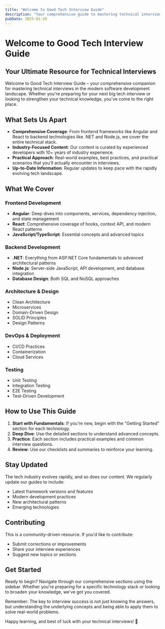 ```yaml
---
title: "Welcome to Good Tech Interview Guide"
description: "Your comprehensive guide to mastering technical interviews"
pubDate: 2025-01-29
---
```


# Welcome to Good Tech Interview Guide

## Your Ultimate Resource for Technical Interviews

Welcome to Good Tech Interview Guide – your comprehensive companion for mastering technical interviews in the modern software development landscape. Whether you're preparing for your next big tech interview or looking to strengthen your technical knowledge, you've come to the right place.

## What Sets Us Apart

- **Comprehensive Coverage**: From frontend frameworks like Angular and React to backend technologies like .NET and Node.js, we cover the entire technical stack.
- **Industry-Focused Content**: Our content is curated by experienced developers with 10+ years of industry experience.
- **Practical Approach**: Real-world examples, best practices, and practical scenarios that you'll actually encounter in interviews.
- **Up-to-Date Information**: Regular updates to keep pace with the rapidly evolving tech landscape.

## What We Cover

### Frontend Development
- **Angular**: Deep dives into components, services, dependency injection, and state management
- **React**: Comprehensive coverage of hooks, context API, and modern React patterns
- **JavaScript/TypeScript**: Essential concepts and advanced topics

### Backend Development
- **.NET**: Everything from ASP.NET Core fundamentals to advanced architectural patterns
- **Node.js**: Server-side JavaScript, API development, and database integration
- **Database Design**: Both SQL and NoSQL approaches

### Architecture & Design
- Clean Architecture
- Microservices
- Domain-Driven Design
- SOLID Principles
- Design Patterns

### DevOps & Deployment
- CI/CD Practices
- Containerization
- Cloud Services

### Testing
- Unit Testing
- Integration Testing
- E2E Testing
- Test-Driven Development

## How to Use This Guide

1. **Start with Fundamentals**: If you're new, begin with the "Getting Started" section for each technology.
2. **Deep Dive**: Use the detailed sections to understand advanced concepts.
3. **Practice**: Each section includes practical examples and common interview questions.
4. **Review**: Use our checklists and summaries to reinforce your learning.

## Stay Updated

The tech industry evolves rapidly, and so does our content. We regularly update our guides to include:
- Latest framework versions and features
- Modern development practices
- New architectural patterns
- Emerging technologies

## Contributing

This is a community-driven resource. If you'd like to contribute:
- Submit corrections or improvements
- Share your interview experiences
- Suggest new topics or sections

## Get Started

Ready to begin? Navigate through our comprehensive sections using the sidebar. Whether you're preparing for a specific technology stack or looking to broaden your knowledge, we've got you covered.

Remember: The key to interview success is not just knowing the answers, but understanding the underlying concepts and being able to apply them to solve real-world problems.

Happy learning, and best of luck with your technical interviews! 🚀
